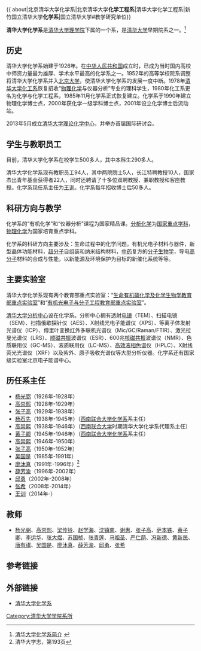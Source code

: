 {{ about|{{CHN}}北京清华大学化学系|{{CHN}}北京清华大学'''化学工程系'''|清华大学化学工程系|{{ROC}}新竹国立清华大学'''化学系'''|国立清华大学#教学研究单位}}

{{Infobox University Department|名称=清华大学化学系|其他名称=Department of Chemistry, Tsinghua University|徽标=|徽标说明=|隶属=[[清华大学|清华大学]][[清华大学理学院|理学院]]|建立时间=1926年|关闭时间=|类型=系|下属=|主管官员=|主席=|党委书记=[[梁琼麟|梁琼麟]]|院长=|系主任=[[王训|王训]]|所长=|部长=|主任=|头衔=|头衔人名=|教师=|员工=|学生=|本科生=|研究生=|博士生=|其他学生=|地址={{CHN}}[[北京市|北京市]][[海淀区|海淀区]][[清华园|清华园]][[清華大學何添樓|何添樓]]|国家=|省=|市=|坐标=http://www.chem.tsinghua.edu.cn|网址=http://www.tsinghua.edu.cn/publish/chem|标志=|脚注=}}

'''清华大学化学系'''是[[清华大学|清华大学]][[清华大学理学院|理学院]]下属的一个系，是[[清华大学|清华大学]]早期院系之一。<ref>[http://www.chem.tsinghua.edu.cn/main/main.php?id=yxjs 清华大学化学系简介] {{webarchive|url=https://web.archive.org/web/20100417024336/http://www.chem.tsinghua.edu.cn/main/main.php?id=yxjs |date=2010-04-17 }}</ref>

==历史==
清华大学化学系始建于1926年。在[[中华人民共和国|中华人民共和国]]成立时，已成为当时国内高校中师资力量最为雄厚、学术水平最高的化学系之一。1952年的高等学校院系调整将清华大学化学系并入[[北京大学|北京大学]]，使清华大学化学系的发展一度中断。1978年[[清华大学化工系|清华大学化工系]]恢复招收“[[物理化学|物理化学]]与仪器分析”专业的理科学生，1980年化工系更名为化学与化学工程系，1985年11月化学系正式恢复建立。化学系于1990年建立物理化学博士点，2000年获化学一级学科博士点，2001年设立化学博士后流动站。

2013年5月成立[[清华大学理论化学中心|清华大学理论化学中心]]，并举办首届国际研讨会。

==学生与教职员工==

目前，清华大学化学系在校学生500多人，其中本科生290多人。

清华大学化学系现有教职员工94人，其中两院院士5人，长江特聘教授10人，国家杰出青年基金获得者22人，同时还聘请了十多位双聘教授、兼职教授和客座教授。化学系现任系主任为[[王训|王训]]。化学系每年招收博士后50多人。

==科研方向与教学==
化学系的“有机化学”和“仪器分析”课程为国家精品课。[[分析化学|分析化学]]为[[国家重点学科|国家重点学科]]，[[物理化学|物理化学]]为国家培育重点学科。

化学系的科研方向主要涉及：生命过程中的化学问题，有机光电子材料与器件，新型晶体功能材料，[[超分子|超分子]]自组装和纳米结构材料，[[中药|中药]]复方的[[分子生物学|分子生物学]]，导电[[高分子|高分子]]材料的合成与性能，以新能源及环境保护为目标的新催化系统等等。

==主要实验室==
清华大学化学系现有两个教育部重点实验室：“[[生命有机磷化学及化学生物学教育部重点实验室|生命有机磷化学及化学生物学教育部重点实验室]]”和“[[有机光电子与分子工程教育部重点实验室|有机光电子与分子工程教育部重点实验室]]”。
 
[[清华大学分析中心|清华大学分析中心]]设在化学系。分析中心拥有透射[[电镜|电镜]]（TEM）、扫描电镜（SEM）、扫描俄歇探针仪（AES）、X射线光电子能谱仪（XPS）、等离子体发射光谱仪（ICP）、傅里叶变换红外多联机光谱仪（Mic/GC/Raman/FTIR）、激光拉曼光谱仪（LRS）、[[顺磁共振|顺磁共振]]波谱仪（ESR）、600兆[[核磁共振|核磁共振]]波谱仪（NMR）、色质联用仪（GC-MS）、液质联用仪（LC-MS）、[[高效液相色谱|高效液相色谱]]仪（HPLC）、X射线荧光光谱仪（XRF）以及紫外、原子吸收光谱仪等大型分析仪器。化学系还有国家级实验室北京电子能谱中心。

==历任系主任==
*[[杨光弼|杨光弼]]（1926年-1928年）
*[[高崇熙_(化學家)|高崇熙]]（1928年-1929年）
*[[张子高|张子高]]（1929年-1938年）
*[[杨石先|杨石先]]（1938年-1945年）（[[西南联合大学化学系|西南联合大学化学系]]系主任）
*[[高崇熙|高崇熙]]（1938年-1946年）（[[西南联合大学|西南联合大学]]时期清华大学化学系代理系主任）
*[[黄子卿|黄子卿]]（1945年-1946年）（[[西南联合大学化学系|西南联合大学化学系]]系主任）
*[[高崇熙|高崇熙]]（1946年-1950年）
*[[张子高|张子高]]（1950年-1952年）
*[[吴国是|吴国是]]（1985年-1991年）
*[[廖沐真|廖沐真]]（1991年-1996年）<ref>清华大学志，第193页</ref>
*[[薛芳渝|薛芳渝]]（1996年-2002年）
*[[邱勇|邱勇]]（2002年-2008年）
*[[张希_(化学家)|张希]]（2008年-2014年）
*[[王训|王训]]（2014年-）

==教师==
*[[杨光弼|杨光弼]]、[[高崇熙|高崇熙]]、[[梁传铃|梁传铃]]、[[赵学海|赵学海]]、[[沈镇南|沈镇南]]、[[谢惠|谢惠]]、[[张子高|张子高]]、[[萨本铁|萨本铁]]、[[黄子卿|黄子卿]]、[[李运华|李运华]]、[[张大煜|张大煜]]、[[苏国桢|苏国桢]]、[[张青莲|张青莲]]、[[马祖圣|马祖圣]]、[[严仁荫|严仁荫]]、[[冯新德|冯新德]]、[[黄新民|黄新民]]、[[唐有祺|唐有祺]]、[[吴国是|吴国是]]、[[廖沐真|廖沐真]]、[[薛芳渝|薛芳渝]]、[[邱勇|邱勇]]、[[张希_(化学家)|张希]]

== 参考链接 ==
{{Reflist}}

==外部链接==
* [https://web.archive.org/web/20090204185045/http://www.chem.tsinghua.edu.cn/ 清华大学化学系]


{{清华大学/院系}}
[[Category:清华大学学院系所|Category:清华大学学院系所]]